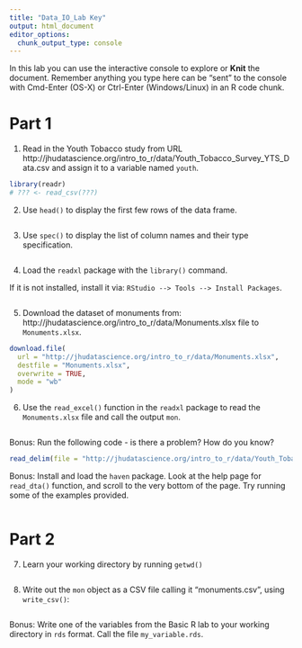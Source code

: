 ```yaml
---
title: "Data_IO_Lab Key"
output: html_document
editor_options: 
  chunk_output_type: console
---
```


In this lab you can use the interactive console to explore or **Knit** the document. 
Remember anything you type here can be "sent" to the console with Cmd-Enter (OS-X) or Ctrl-Enter (Windows/Linux) in an R code chunk.


# Part 1

1.  Read in the Youth Tobacco study from URL 
http://jhudatascience.org/intro_to_r/data/Youth_Tobacco_Survey_YTS_Data.csv
and assign it to a variable named `youth`. 

```r
library(readr)
# ??? <- read_csv(???)
```

2. Use `head()` to display the first few rows of the data frame. 

```r

```

3. Use `spec()` to display the list of column names and their type specification. 

```r

```

4. Load the `readxl` package with the `library()` command. 

If it is not installed, install it via: `RStudio --> Tools --> Install Packages`. 

```r

```

5. Download the dataset of monuments from: http://jhudatascience.org/intro_to_r/data/Monuments.xlsx file to `Monuments.xlsx`. 

```r
download.file(
  url = "http://jhudatascience.org/intro_to_r/data/Monuments.xlsx",
  destfile = "Monuments.xlsx",
  overwrite = TRUE,
  mode = "wb"
)
```

6. Use the `read_excel()` function in the `readxl` package to read the `Monuments.xlsx` file and call the output `mon`. 

```r

```

Bonus: Run the following code - is there a problem? How do you know?

```r
read_delim(file = "http://jhudatascience.org/intro_to_r/data/Youth_Tobacco_Survey_YTS_Data.csv", delim = '\t')

```

Bonus: Install and load the `haven` package. Look at the help page for `read_dta()` function, and scroll to the very bottom of the page. Try running some of the examples provided.

```r

```


# Part 2

7. Learn your working directory by running `getwd()`

```r

```

8. Write out the `mon` object as a CSV file calling it "monuments.csv", using `write_csv()`:

```r

```

Bonus: Write one of the variables from the Basic R lab to your working directory in `rds` format. Call the file `my_variable.rds`.

```r

```
